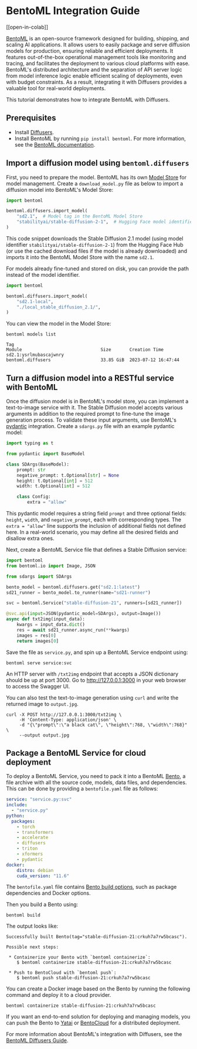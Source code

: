 <!--Copyright 2023 The HuggingFace Team. All rights reserved.

Licensed under the Apache License, Version 2.0 (the "License"); you may not use this file except in compliance with
the License. You may obtain a copy of the License at

http://www.apache.org/licenses/LICENSE-2.0

Unless required by applicable law or agreed to in writing, software distributed under the License is distributed on
an "AS IS" BASIS, WITHOUT WARRANTIES OR CONDITIONS OF ANY KIND, either express or implied. See the License for the
specific language governing permissions and limitations under the License.
-->

# BentoML Integration Guide

[[open-in-colab]]

[BentoML](https://github.com/bentoml/BentoML/) is an open-source framework designed for building,
shipping, and scaling AI applications. It allows users to easily package and serve diffusion models
for production, ensuring reliable and efficient deployments. It features out-of-the-box operational
management tools like monitoring and tracing, and facilitates the deployment to various cloud platforms
with ease. BentoML's distributed architecture and the separation of API server logic from
model inference logic enable efficient scaling of deployments, even with budget constraints.
As a result, integrating it with Diffusers provides a valuable tool for real-world deployments.

This tutorial demonstrates how to integrate BentoML with Diffusers.

## Prerequisites

- Install [Diffusers](https://huggingface.co/docs/diffusers/installation).
- Install BentoML by running `pip install bentoml`. For more information, see the [BentoML documentation](https://docs.bentoml.com).

## Import a diffusion model using `bentoml.diffusers`

First, you need to prepare the model. BentoML has its own [Model Store](https://docs.bentoml.com/en/latest/concepts/model.html)
for model management. Create a `download_model.py` file as below to import a diffusion model into BentoML's Model
Store:

```py
import bentoml

bentoml.diffusers.import_model(
    "sd2.1",  # Model tag in the BentoML Model Store
    "stabilityai/stable-diffusion-2-1",  # Hugging Face model identifier
)
```

This code snippet downloads the Stable Diffusion 2.1 model (using model identifier
`stabilityai/stable-diffusion-2-1`) from the Hugging Face Hub (or use the cached download
files if the model is already downloaded) and imports it into the BentoML Model
Store with the name `sd2.1`.

For models already fine-tuned and stored on disk, you can provide the path instead of
the model identifier.

```py
import bentoml

bentoml.diffusers.import_model(
    "sd2.1-local",
    "./local_stable_diffusion_2.1/",
)
```

You can view the model in the Model Store:

```
bentoml models list

Tag                                                                 Module                              Size       Creation Time       
sd2.1:ysrlmubascajwnry                                              bentoml.diffusers                   33.85 GiB  2023-07-12 16:47:44 
```

## Turn a diffusion model into a RESTful service with BentoML

Once the diffusion model is in BentoML's model store, you can implement a text-to-image
service with it. The Stable Diffusion model accepts various arguments
in addition to the required prompt to fine-tune the image generation process.
To validate these input arguments, use BentoML's [pydantic](https://github.com/pydantic/pydantic) integration.
Create a `sdargs.py` file with an example pydantic model:

```py
import typing as t

from pydantic import BaseModel

class SDArgs(BaseModel):
    prompt: str
    negative_prompt: t.Optional[str] = None
    height: t.Optional[int] = 512
    width: t.Optional[int] = 512

    class Config:
        extra = "allow"
```

This pydantic model requires a string field `prompt` and three optional fields: `height`, `width`, and `negative_prompt`,
each with corresponding types. The `extra = "allow"` line supports the inclusion of additional fields not defined here.
In a real-world scenario, you may define all the desired fields and disallow extra ones.

Next, create a BentoML Service file that defines a Stable Diffusion service:

```py
import bentoml
from bentoml.io import Image, JSON

from sdargs import SDArgs

bento_model = bentoml.diffusers.get("sd2.1:latest")
sd21_runner = bento_model.to_runner(name="sd21-runner")

svc = bentoml.Service("stable-diffusion-21", runners=[sd21_runner])

@svc.api(input=JSON(pydantic_model=SDArgs), output=Image())
async def txt2img(input_data):
    kwargs = input_data.dict()
    res = await sd21_runner.async_run(**kwargs)
    images = res[0]
    return images[0]
```

Save the file as `service.py`, and spin up a BentoML Service endpoint using:

```
bentoml serve service:svc
```

An HTTP server with `/txt2img` endpoint that accepts a JSON dictionary should be up at
port 3000. Go to <http://127.0.0.1:3000> in your web browser to access the Swagger UI.

You can also test the text-to-image generation using `curl` and write the returned image to
`output.jpg`.

```
curl -X POST http://127.0.0.1:3000/txt2img \
     -H 'Content-Type: application/json' \
     -d "{\"prompt\":\"a black cat\", \"height\":768, \"width\":768}" \
     --output output.jpg
```

## Package a BentoML Service for cloud deployment

To deploy a BentoML Service, you need to pack it into a BentoML
[Bento](https://docs.bentoml.com/en/latest/concepts/bento.html), a file archive with all the source code,
models, data files, and dependencies. This can be done by providing a `bentofile.yaml` file as follows:

```yaml
service: "service.py:svc"
include:
  - "service.py"
python:
  packages:
    - torch
    - transformers
    - accelerate
    - diffusers
    - triton
    - xformers
    - pydantic
docker:
    distro: debian
    cuda_version: "11.6"
```

The `bentofile.yaml` file contains [Bento build
options](https://docs.bentoml.com/en/latest/concepts/bento.html#bento-build-options),
such as package dependencies and Docker options.

Then you build a Bento using:

```
bentoml build
```

The output looks like:

```
Successfully built Bento(tag="stable-diffusion-21:crkuh7a7rw5bcasc").

Possible next steps:

 * Containerize your Bento with `bentoml containerize`:
    $ bentoml containerize stable-diffusion-21:crkuh7a7rw5bcasc

 * Push to BentoCloud with `bentoml push`:
    $ bentoml push stable-diffusion-21:crkuh7a7rw5bcasc
```

You can create a Docker image based on the Bento by running the following command and deploy it to a cloud provider.

```
bentoml containerize stable-diffusion-21:crkuh7a7rw5bcasc
```

If you want an end-to-end solution for deploying and managing models, you can push the Bento to [Yatai](https://github.com/bentoml/Yatai) or
[BentoCloud](https://bentoml.com/cloud) for a distributed deployment.

For more information about BentoML's integration with Diffusers, see the [BentoML Diffusers
Guide](https://docs.bentoml.com/en/latest/frameworks/diffusers.html).
